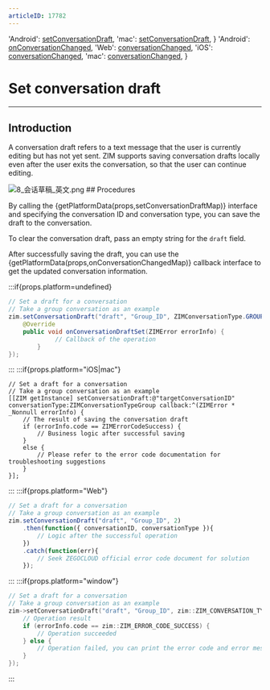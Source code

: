 ```yaml
---
articleID: 17782
---
```



  'Android': <a href='@setConversationDraft' target='_blank'>setConversationDraft</a>,
  'mac': <a href='https://docs.zegocloud.com/article/api?doc=zim_API~objective-c_macos~protocol~ZIM#set-conversation-draft-draft-conversation-id-conversation-type-callback' target='_blank'>setConversationDraft</a>,
}
  'Android': <a href='@onConversationChanged' target='_blank'>onConversationChanged</a>,
  'Web': <a href='@conversationChanged' target='_blank'>conversationChanged</a>,
  'iOS': <a href='https://docs.zegocloud.com/article/api?doc=zim_API~objective-c_ios~protocol~ZIMEventHandler#zim-conversation-changed' target='_blank'>conversationChanged</a>,
  'mac': <a href='https://docs.zegocloud.com/article/api?doc=zim_API~objective-c_macos~protocol~ZIMEventHandler#zim-conversation-changed' target='_blank'>conversationChanged</a>,
}

# Set conversation draft

- - -

## Introduction

A conversation draft refers to a text message that the user is currently editing but has not yet sent. ZIM supports saving conversation drafts locally even after the user exits the conversation, so that the user can continue editing.

<Frame width="auto" height="auto">
  <img src="https://media-resource.spreading.io/docuo/workspace740/af061ebc6eaf0f12ae9e7f72235bd04e/f1f54019d8.png" alt="8_会话草稿_英文.png"/>
</Frame>
## Procedures

By calling the {getPlatformData(props,setConversationDraftMap)} interface and specifying the conversation ID and conversation type, you can save the draft to the conversation.

<Note title="Note">

To clear the conversation draft, pass an empty string for the `draft` field.
</Note>

After successfully saving the draft, you can use the {getPlatformData(props,onConversationChangedMap)} callback interface to get the updated conversation information.

:::if{props.platform=undefined}
```java
// Set a draft for a conversation
// Take a group conversation as an example
zim.setConversationDraft("draft", "Group_ID", ZIMConversationType.GROUP, new ZIMConversationDraftSetCallback() {
    @Override
    public void onConversationDraftSet(ZIMError errorInfo) {
             // Callback of the operation
        }
});
```

:::
:::if{props.platform="iOS|mac"}
```objc
// Set a draft for a conversation
// Take a group conversation as an example
[[ZIM getInstance] setConversationDraft:@"targetConversationID" conversationType:ZIMConversationTypeGroup callback:^(ZIMError * _Nonnull errorInfo) {
    // The result of saving the conversation draft
    if (errorInfo.code == ZIMErrorCodeSuccess) {
        // Business logic after successful saving
    }
    else {
        // Please refer to the error code documentation for troubleshooting suggestions
    }
}];
```
:::
:::if{props.platform="Web"}
```typescript
// Set a draft for a conversation
// Take a group conversation as an example
zim.setConversationDraft("draft", "Group_ID", 2)
    .then(function({ conversationID, conversationType }){
        // Logic after the successful operation
    })
    .catch(function(err){
        // Seek ZEGOCLOUD official error code document for solution
    });
```
:::
:::if{props.platform="window"}
```Cpp
// Set a draft for a conversation
// Take a group conversation as an example
zim->setConversationDraft("draft", "Group_ID", zim::ZIM_CONVERSATION_TYPE_GROUP, [=](const std::string& conversationID, zim::ZIMConversationType conversationType, const zim::ZIMError& errorInfo) {
	// Operation result
	if (errorInfo.code == zim::ZIM_ERROR_CODE_SUCCESS) {
		// Operation succeeded
	} else {
        // Operation failed, you can print the error code and error message and troubleshoot the error by looking for the ZEGOCLOUD official error code documentation. 
	}
});
```
:::
